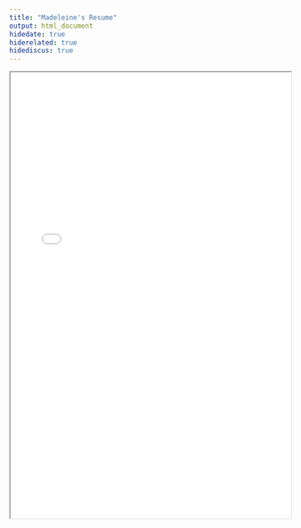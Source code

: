 ```yaml
---
title: "Madeleine's Resume"
output: html_document
hidedate: true
hiderelated: true
hidediscus: true
---
```


<center>
<iframe src="/resume.pdf" width="100%" height="800" border="0"></iframe>
</center>
